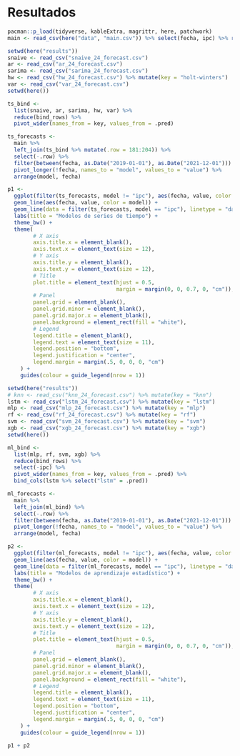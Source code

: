 # Resultados

```r
pacman::p_load(tidyverse, kableExtra, magrittr, here, patchwork)
main <- read_csv(here("data", "main.csv")) %>% select(fecha, ipc) %>% rowid_to_column(".row")
```

\renewcommand{\arraystretch}{1}

```{=tex}
\begin{center}

\small

\textbf{Figura 2:} Pronósticos de 24 meses hacia delante

\end{center}
```
\vspace{-12mm}

```r
setwd(here("results"))
snaive <- read_csv("snaive_24_forecast.csv")
ar <- read_csv("ar_24_forecast.csv")
sarima <- read_csv("sarima_24_forecast.csv")
hw <- read_csv("hw_24_forecast.csv") %>% mutate(key = "holt-winters")
var <- read_csv("var_24_forecast.csv") 
setwd(here())
```

```r
ts_bind <- 
  list(snaive, ar, sarima, hw, var) %>% 
  reduce(bind_rows) %>% 
  pivot_wider(names_from = key, values_from = .pred)

ts_forecasts <- 
  main %>% 
  left_join(ts_bind %>% mutate(.row = 181:204)) %>% 
  select(-.row) %>% 
  filter(between(fecha, as.Date("2019-01-01"), as.Date("2021-12-01"))) %>% 
  pivot_longer(!fecha, names_to = "model", values_to = "value") %>% 
  arrange(model, fecha)

p1 <- 
  ggplot(filter(ts_forecasts, model != "ipc"), aes(fecha, value, color = model)) +
  geom_line(aes(fecha, value, color = model)) +
  geom_line(data = filter(ts_forecasts, model == "ipc"), linetype = "dashed") +
  labs(title = "Modelos de series de tiempo") +
  theme_bw() +
  theme(
        # X axis
        axis.title.x = element_blank(),
        axis.text.x = element_text(size = 12),
        # Y axis
        axis.title.y = element_blank(),
        axis.text.y = element_text(size = 12),
        # Title
        plot.title = element_text(hjust = 0.5, 
                                  margin = margin(0, 0, 0.7, 0, "cm")),
        # Panel
        panel.grid = element_blank(),
        panel.grid.minor = element_blank(),
        panel.grid.major.x = element_blank(),
        panel.background = element_rect(fill = "white"),
        # Legend
        legend.title = element_blank(),
        legend.text = element_text(size = 11),
        legend.position = "bottom",
        legend.justification = "center",
        legend.margin = margin(.5, 0, 0, 0, "cm")
    ) + 
    guides(colour = guide_legend(nrow = 1))
```

```r
setwd(here("results"))
# knn <- read_csv("knn_24_forecast.csv") %>% mutate(key = "knn")
lstm <- read_csv("lstm_24_forecast.csv") %>% mutate(key = "lstm")
mlp <- read_csv("mlp_24_forecast.csv") %>% mutate(key = "mlp")
rf <- read_csv("rf_24_forecast.csv") %>% mutate(key = "rf")
svm <- read_csv("svm_24_forecast.csv") %>% mutate(key = "svm")
xgb <- read_csv("xgb_24_forecast.csv") %>% mutate(key = "xgb")
setwd(here())
```

```r
ml_bind <- 
  list(mlp, rf, svm, xgb) %>% 
  reduce(bind_rows) %>% 
  select(-ipc) %>% 
  pivot_wider(names_from = key, values_from = .pred) %>% 
  bind_cols(lstm %>% select("lstm" = .pred))

ml_forecasts <- 
  main %>% 
  left_join(ml_bind) %>% 
  select(-.row) %>% 
  filter(between(fecha, as.Date("2019-01-01"), as.Date("2021-12-01"))) %>% 
  pivot_longer(!fecha, names_to = "model", values_to = "value") %>% 
  arrange(model, fecha)

p2 <- 
  ggplot(filter(ml_forecasts, model != "ipc"), aes(fecha, value, color = model)) +
  geom_line(aes(fecha, value, color = model)) +
  geom_line(data = filter(ml_forecasts, model == "ipc"), linetype = "dashed") +
  labs(title = "Modelos de aprendizaje estadístico") +
  theme_bw() +
  theme(
        # X axis
        axis.title.x = element_blank(),
        axis.text.x = element_text(size = 12),
        # Y axis
        axis.title.y = element_blank(),
        axis.text.y = element_text(size = 12),
        # Title
        plot.title = element_text(hjust = 0.5, 
                                  margin = margin(0, 0, 0.7, 0, "cm")),
        # Panel
        panel.grid = element_blank(),
        panel.grid.minor = element_blank(),
        panel.grid.major.x = element_blank(),
        panel.background = element_rect(fill = "white"),
        # Legend
        legend.title = element_blank(),
        legend.text = element_text(size = 11),
        legend.position = "bottom",
        legend.justification = "center",
        legend.margin = margin(.5, 0, 0, 0, "cm")
    ) + 
    guides(colour = guide_legend(nrow = 1))
```

```r
p1 + p2
```

```r

```
